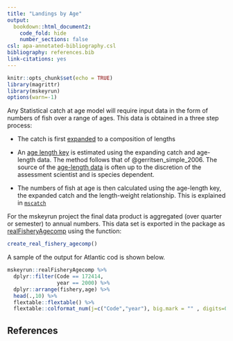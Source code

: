 ```yaml
---
title: "Landings by Age"
output:
  bookdown::html_document2:
    code_fold: hide
    number_sections: false
csl: apa-annotated-bibliography.csl
bibliography: references.bib
link-citations: yes
---
```


```r
knitr::opts_chunk$set(echo = TRUE)
library(magrittr)
library(mskeyrun)
options(warn=-1)
```


Any Statistical catch at age model will require input data in the form of numbers of fish over a range of ages. This data is obtained in a three step process:

*   The catch is first [expanded](https://noaa-edab.github.io/ms-keyrun/articles/GBLandingsByLength.rmd) to a composition of lengths

*   An [age length key](https://noaa-edab.github.io/ms-keyrun/articles/GBLandingsByLength.html#additional-preferences) is estimated using the expanding catch and age-length data. The method follows that of @gerritsen_simple_2006. The source of the [age-length data](https://noaa-edab.github.io/ms-keyrun/articles/GBLandingsByLength.html#additional-preferences) is often up to the discretion of the assessment scientist and is species dependent. 

*   The numbers of fish at age is then calculated using the age-length key, the expanded catch and the length-weight relationship. This is explained in [`mscatch`](https://noaa-edab.github.io/mscatch/articles/ageExpansion.html) 

For the mskeyrun project the final data product is aggregated (over quarter or semester) to annual numbers. This data set is exported in the package as [realFisheryAgecomp](https://noaa-edab.github.io/ms-keyrun/reference/realFisheryAgecomp.html) using the function:

```r
create_real_fishery_agecomp()
```

A sample of the output for Atlantic cod is shown below.


```r
mskeyrun::realFisheryAgecomp %>%
  dplyr::filter(Code == 172414,
                year == 2000) %>%
  dplyr::arrange(fishery,age) %>%
  head(.,10) %>%
  flextable::flextable() %>% 
  flextable::colformat_num(j=c("Code","year"), big.mark = "" , digits=0 )
```


## References

